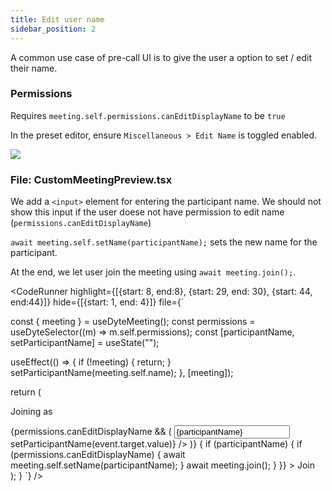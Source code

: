 ```yaml
---
title: Edit user name
sidebar_position: 2
---
```



A common use case of pre-call UI is to give the user a option to set / edit their name.

### Permissions

Requires `meeting.self.permissions.canEditDisplayName` to be `true`

In the preset editor, ensure `Miscellaneous > Edit Name` is toggled enabled.

<img src="/static/react/preset-edit-name.png" />

### File: CustomMeetingPreview.tsx

We add a `<input>` element for entering the participant name. We should not show this input if the user doese not have permission to edit name (`permissions.canEditDisplayName`)

`await meeting.self.setName(participantName);` sets the new name for the participant.

At the end, we let user join the meeting using `await meeting.join();`.

<CodeRunner 
highlight={[{start: 8, end:8}, {start: 29, end: 30}, {start: 44, end:44}]}
hide={[{start: 1, end: 4}]}
file={`

  const { meeting } = useDyteMeeting();
  const permissions = useDyteSelector((m) => m.self.permissions);
  const [participantName, setParticipantName] = useState("");

useEffect(() => {
if (!meeting) {
return;
}
setParticipantName(meeting.self.name);
}, [meeting]);

return (
<div
className="h-full w-full flex flex-col items-center justify-center"
style={{ minHeight: "400px" }} >
<div className="flex w-full items-center justify-around p-[10%]">
<div></div>
<div className="flex w-1/4 flex-col justify-between">
<div className="flex flex-col items-center">
<p>Joining as</p>
</div>
{permissions.canEditDisplayName && (
<input
placeholder="Your name"
className="mb-10 rounded-sm border p-2.5 focus:border-blue-500"
value={participantName}
onChange={(event) => setParticipantName(event.target.value)}
/>
)}
<DyteButton
kind="wide"
size="lg"
style={{ cursor: participantName ? "pointer" : "not-allowed" }}
onClick={async () => {
if (participantName) {
if (permissions.canEditDisplayName) {
await meeting.self.setName(participantName);
}
await meeting.join();
}
}} >
Join
</DyteButton>
</div>
</div>
</div>
);
}
`} />
